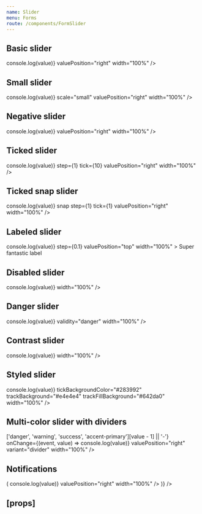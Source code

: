 ```yaml
---
name: Slider
menu: Forms
route: /components/FormSlider
---
```



<PageTitle title="Slider" src="components/Form/Slider" />

## Basic slider

<Playground>
  <FormComponentDemo type="slider" property="value" initialValue={10}>
    <Slider
      aria-label="Super fantastic label"
      onChange={(event, value) => console.log(value)}
      valuePosition="right"
      width="100%"
    />
  </FormComponentDemo>
</Playground>

## Small slider

<Playground>
  <FormComponentDemo type="slider" property="value" initialValue={10}>
    <Slider
      aria-label="Super fantastic label"
      onChange={(event, value) => console.log(value)}
      scale="small"
      valuePosition="right"
      width="100%"
    />
  </FormComponentDemo>
</Playground>

## Negative slider

<Playground>
  <FormComponentDemo type="slider" property="value" initialValue={-10}>
    <Slider
      aria-label="Super fantastic label"
      max={0}
      min={-40}
      onChange={(event, value) => console.log(value)}
      valuePosition="right"
      width="100%"
    />
  </FormComponentDemo>
</Playground>

## Ticked slider

<Playground>
  <FormComponentDemo type="slider" property="value" initialValue={10}>
    <Slider
      aria-label="Super fantastic label"
      max={100}
      min={0}
      onChange={(event, value) => console.log(value)}
      step={1}
      tick={10}
      valuePosition="right"
      width="100%"
    />
  </FormComponentDemo>
</Playground>

## Ticked snap slider

<Playground>
  <FormComponentDemo type="slider" property="value" initialValue={2}>
    <Slider
      aria-label="Super fantastic label"
      max={5}
      min={0}
      onChange={(event, value) => console.log(value)}
      snap
      step={1}
      tick={1}
      valuePosition="right"
      width="100%"
    />
  </FormComponentDemo>
</Playground>

## Labeled slider

<Playground>
  <FormComponentDemo type="slider" property="value" initialValue={4.5}>
    <Slider
      max={12}
      min={2}
      onChange={(event, value) => console.log(value)}
      step={0.1}
      valuePosition="top"
      width="100%"
    >
      Super fantastic label
    </Slider>
  </FormComponentDemo>
</Playground>

## Disabled slider

<Playground>
  <FormComponentDemo type="slider" property="value" initialValue={30}>
    <Slider aria-label="Super fantastic label" disabled onChange={(event, value) => console.log(value)} width="100%" />
  </FormComponentDemo>
</Playground>

## Danger slider

<Playground>
  <FormComponentDemo type="slider" property="value" initialValue={60}>
    <Slider
      aria-label="Super fantastic label"
      onChange={(event, value) => console.log(value)}
      validity="danger"
      width="100%"
    />
  </FormComponentDemo>
</Playground>

## Contrast slider

<Playground>
  <FormComponentDemo type="slider" property="value" initialValue={30} contrast>
    <Slider aria-label="Super fantastic label" contrast onChange={(event, value) => console.log(value)} width="100%" />
  </FormComponentDemo>
</Playground>

## Styled slider

<Playground>
  <FormComponentDemo type="slider" property="value" initialValue={30}>
    <StyledSlider
      aria-label="Super fantastic label"
      handleBackgroundColor="#283992"
      onChange={(event, value) => console.log(value)}
      tickBackgroundColor="#283992"
      trackBackground="#e4e4e4"
      trackFillBackground="#642da0"
      width="100%"
    />
  </FormComponentDemo>
</Playground>

## Multi-color slider with dividers

<Playground>
  <FormComponentDemo type="slider" property="value" initialValue={2}>
    <MultiColorSlider
      aria-label="Super fantastic label"
      colors={['danger', 'warning', 'success', 'accent-primary']}
      formatValue={value => ['danger', 'warning', 'success', 'accent-primary'][value - 1] || '-'}
      onChange={(event, value) => console.log(value)}
      valuePosition="right"
      variant="divider"
      width="100%"
    />
  </FormComponentDemo>
</Playground>

## Notifications

<Playground>
  <Looper
    list={['success', 'danger', 'warning', 'primary', 'neutral']}
    render={level => (
      <FormComponentDemo type="slider" property="value" initialValue="20">
        <NotifiedSlider
          aria-label="Super fantastic label"
          level={level}
          notification={`This is an example ${level} notification.`}
          onChange={(event, value) => console.log(value)}
          valuePosition="right"
          width="100%"
        />
      </FormComponentDemo>
    )}
  />
</Playground>

## \[props\]

<Props of={Slider} />
